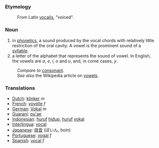 ===Etymology===

:From Latin [[vocalis]], "voiced".

===Noun===
#in [[phonetics]], a sound produced by the vocal chords with relatively little restriction of the oral cavity. A vowel is the prominent sound of a [[syllable]].
#a letter of the alphabet that represents the sound of vowel. In English, the vowels are ''a'', ''e'', ''i'', ''o'' and ''u'', and, in come cases, ''y''.

:''Compare to'' [[consonant]].
:''See also'' the Wikipedia article on [[en:vowel|vowels]].

===Translations===
*[[Dutch]]: [[klinker]] ''m''
*[[French]]: [[voyelle]] ''f''
*[[German]]: [[Vokal]] ''m''
*[[Guaraní]]: [[pu'ae]]
*[[Indonesian]]: [[huruf]] [[hidup]], [[huruf]] [[vokal]]
*[[Interlingua]]: [[vocal]]
*[[Japanese]]: [[母音]] (ぼいん, boin)
*[[Portuguese]]: [[vogal]] ''f''
*[[Spanish]]: [[vocal]] ''f''